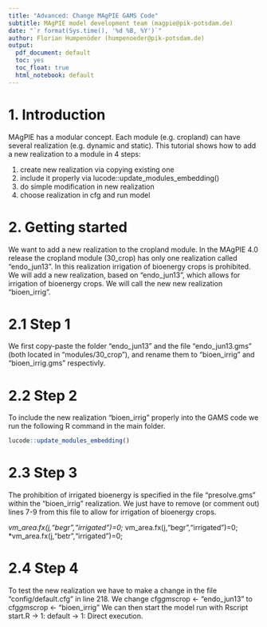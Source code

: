 ```yaml
---
title: "Advanced: Change MAgPIE GAMS Code"
subtitle: MAgPIE model development team (magpie@pik-potsdam.de)
date: "`r format(Sys.time(), '%d %B, %Y')`"
author: Florian Humpenöder (humpenoeder@pik-potsdam.de)
output:
  pdf_document: default
  toc: yes
  toc_float: true
  html_notebook: default
---
```


# 1. Introduction

MAgPIE has a modular concept. Each module (e.g. cropland) can have several realization (e.g. dynamic and static).
This tutorial shows how to add a new realization to a module in 4 steps:

1. create new realization via copying existing one
2. include it properly via lucode::update_modules_embedding()
3. do simple modification in new realization
4. choose realization in cfg and run model

# 2. Getting started

We want to add a new realization to the cropland module.
In the MAgPIE 4.0 release the cropland module (30_crop) has only one realization called "endo_jun13". In this realization irrigation of bioenergy crops is prohibited. We will add a new realization, based on "endo_jun13", which allows for irrigation of bioenergy crops. We will call the new new realization "bioen_irrig".

# 2.1 Step 1
We first copy-paste the folder "endo_jun13" and the file "endo_jun13.gms" (both located in "modules/30_crop"), and rename them to "bioen_irrig" and "bioen_irrig.gms" respectivly.

# 2.2 Step 2
To include the new realization "bioen_irrig" properly into the GAMS code we run the following R command in the main folder.

```r
lucode::update_modules_embedding()
```

# 2.3 Step 3
The prohibition of irrigated bioenergy is specified in the file "presolve.gms" within the "bioen_irrig" realization.
We just have to remove (or comment out) lines 7-9 from this file to allow for irrigation of bioenergy crops. 

*vm_area.fx(j,"begr","irrigated")=0;
*vm_area.fx(j,"begr","irrigated")=0;
*vm_area.fx(j,"betr","irrigated")=0;

# 2.4 Step 4
To test the new realization we have to make a change in the file "config/default.cfg" in line 218.
We change 
cfg$gms$crop    <- "endo_jun13"
to 
cfg$gms$crop    <- "bioen_irrig"
We can then start the model run with Rscript start.R -> 1: default -> 1: Direct execution.